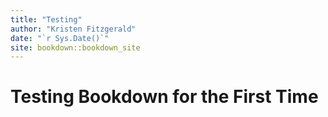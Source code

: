 ```yaml
--- 
title: "Testing"
author: "Kristen Fitzgerald"
date: "`r Sys.Date()`"
site: bookdown::bookdown_site
---
```


# Testing Bookdown for the First Time

